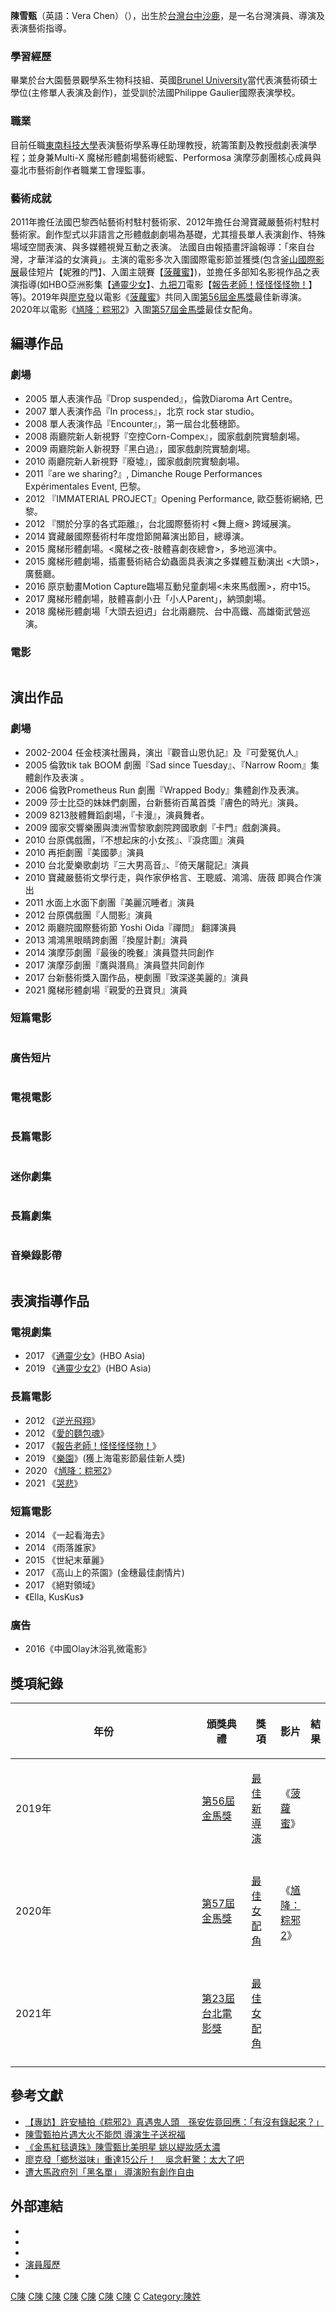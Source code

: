 {{Multiple issues|
{{blpunsourced|time=2018-10-01T04:06:36+00:00}}
{{No footnotes|time=2020-08-16T03:05:59+00:00}}
{{Autobiography|time=2020-08-16T03:07:33+00:00}}
{{Notability Unreferenced|time=2018-10-01T04:06:36+00:00}}
}}
{{藝人
| 姓名 = 陳雪甄
|image=https://m.media-amazon.com/images/M/MV5BNmU5MTJmYzYtMjllNC00YjBmLWI3ZWQtZTYxMWU1MWY2ZGExXkEyXkFqcGdeQXVyMjg0MTI5NzQ@._V1_UX214_CR0,0,214,317_AL_.jpg|
| 類型 = 女演員
| 職業 = 演員、導演、表演指導
| 英文名 = Vera Chen
| 出生地點 = {{TWN}}[[台中|台中]][[沙鹿|沙鹿]]
| 出生日期 = {{birth_date_and_age|1980|3|9}}
| 配偶 = 前夫（2015年-2018年）
| 兒女 = 1子（2015年出生）
| 語言 = [[中文|中文]]、[[英文|英文]]、[[閩南話|閩南話]]
| 教育程度 =[[台灣大學|台灣大學]]園藝及景觀學系生物科技組<BR>法國Philippe Gaulier國際表演學校<BR>英國倫敦[[布魯內爾大學|Brunel University]]當代表演藝術碩士(主修單人表演及創作)
| imdb = 7946703
}}

'''陳雪甄'''（英語：Vera Chen）（{{bd|1980年|3月9日||}}），出生於[[台灣|台灣]][[台中|台中]][[沙鹿|沙鹿]]，是一名台灣演員、導演及表演藝術指導。

===學習經歷===
畢業於台大園藝景觀學系生物科技組、英國[[布魯內爾大學|Brunel University]]當代表演藝術碩士學位(主修單人表演及創作)，並受訓於法國Philippe Gaulier國際表演學校。

===職業===
目前任職[[東南科技大學|東南科技大學]]表演藝術學系專任助理教授，統籌策劃及教授戲劇表演學程；並身兼Multi-X 魔梯形體劇場藝術總監、Performosa 演摩莎劇團核心成員與臺北市藝術創作者職業工會理監事。

===藝術成就===
2011年擔任法國巴黎西帖藝術村駐村藝術家、2012年擔任台灣寶藏嚴藝術村駐村藝術家。創作型式以非語言之形體戲劇劇場為基礎，尤其擅長單人表演創作、特殊場域空間表演、與多媒體視覺互動之表演。
法國自由報插畫評論報導：「來自台灣，才華洋溢的女演員」。主演的電影多次入圍國際電影節並獲獎(包含[[釜山國際影展|釜山國際影展]]最佳短片【妮雅的門】、入圍主競賽【[[菠蘿蜜_(電影)|菠蘿蜜]]】)，並擔任多部知名影視作品之表演指導(如HBO亞洲影集【[[通靈少女|通靈少女]]】、[[九把刀|九把刀]]電影【[[報告老師！怪怪怪怪物！|報告老師！怪怪怪怪物！]]】等)。2019年與[[廖克發|廖克發]]以電影《[[菠蘿蜜_(電影)|菠蘿蜜]]》共同入圍[[第56屆金馬獎|第56屆金馬獎]]最佳新導演。2020年以電影《[[馗降：粽邪2|馗降：粽邪2]]》入圍[[第57屆金馬獎|第57屆金馬獎]]最佳女配角。

==編導作品==
===劇場===
*2005 單人表演作品『Drop suspended』，倫敦Diaroma Art Centre。
*2007 單人表演作品『In process』，北京 rock star studio。
*2008 單人表演作品『Encounter』，第一屆台北藝穗節。
*2008 兩廳院新人新視野『空控Corn-Compex』，國家戲劇院實驗劇場。
*2009 兩廳院新人新視野『黑白過』，國家戲劇院實驗劇場。
*2010 兩廳院新人新視野『廢墟』，國家戲劇院實驗劇場。
*2011『are we sharing?』, Dimanche Rouge Performances Expérimentales Event, 巴黎。
*2012 『IMMATERIAL PROJECT』Opening Performance, 歐亞藝術網絡, 巴黎。
*2012 『關於分享的各式距離』，台北國際藝術村 <舞上癮> 跨域展演。
*2014 寶藏嚴國際藝術村年度燈節開幕演出節目，總導演。
*2015 魔梯形體劇場。<魔梯之夜-肢體喜劇夜總會>，多地巡演中。
*2015 魔梯形體劇場，插畫藝術結合幼蟲面具表演之多媒體互動演出 <大頭>，廣藝廳。
*2016 原京動畫Motion Capture臨場互動兒童劇場<未來馬戲團>，府中15。
*2017 魔梯形體劇場，肢體喜劇小丑「小人Parent」，納頭劇場。
*2018 魔梯形體劇場「大頭去𨑨迌」台北兩廳院、台中高鐵、高雄衛武營巡演。

===電影===
{|class="wikitable"
|-style="background:skyblue;color:black;font-weight:bold;text-align:center;"
|-
! 年份 || 片名 || 備註 
|-
| 2019|| 《[[菠蘿蜜_(電影)|菠蘿蜜]]》 || 與[[廖克發|廖克發]]共同執導
|-
|}

==演出作品==
===劇場===
*2002-2004 任金枝演社團員，演出『觀音山恩仇記』及『可愛冤仇人』
*2005 倫敦tik tak BOOM 劇團『Sad since Tuesday』、『Narrow Room』集體創作及表演 。
*2006 倫敦Prometheus Run 劇團『Wrapped Body』集體創作及表演。
*2009 莎士比亞的妹妹們劇團，台新藝術百萬首獎『膚色的時光』演員。
*2009 8213肢體舞蹈劇場，『卡漫』，演員舞者。
*2009 國家交響樂團與澳洲雪黎歌劇院跨國歌劇『卡門』戲劇演員。
*2010 台原偶戲團，『不想起床的小女孩』、『淚痣圖』演員
*2010 再拒劇團『美國夢』演員
*2010 台北愛樂歌劇坊『三大男高音』、『倚天屠龍記』演員
*2010 寶藏嚴藝術文學行走，與作家伊格言、王聰威、鴻鴻、唐薇 即興合作演出
*2011 水面上水面下劇團『美麗沉睡者』演員
*2012 台原偶戲團『人間影』演員
*2012 兩廳院國際藝術節 Yoshi Oida『禪問』 翻譯演員
*2013 鴻鴻黑眼睛跨劇團『換屋計劃』演員
*2014 演摩莎劇團『最後的晚餐』演員暨共同創作
*2017 演摩莎劇團『鷹與潛鳥』演員暨共同創作
*2017 台新藝術獎入圍作品，梗劇團『致深遂美麗的』演員
*2021 魔梯形體劇場『親愛的丑寶貝』演員

=== 短篇電影 ===
{|class="wikitable"
|-style="background:skyblue;color:black;font-weight:bold;text-align:center;"
|-
! 年份 || 片名 || 導演 || 演出角色 
|-
| 2009|| 《鼠》 || [[廖克發|廖克發]] || 
|-
| 2009|| 《快跑》 || 劉志垣 || 
|-
| 2009|| 《愛情的盡頭》 || 許立達 || 
|-
| 2011|| 《阿公的時光機》 || 吳昱錡 || 
|-
| 2015|| 《降生十二星座》 || [[廖士涵|廖士涵]] || 酒吧老闆
|-
| 2015|| 《妮雅的門》 || [[廖克發|廖克發]]|| 雇主
|-
| 2016|| 《彳亍》 || [[廖克發|廖克發]]|| 
|-
| 2016|| 《紅色摺疊椅》 || 尤怡蘋|| 
|-
| 2017|| 《羽》 || [[廖克發|廖克發]]|| 
|-
| 2017|| 《春之夢》 || 曹仕翰||阿鳳 
|-
| 2017|| 《驟雨》 || 林艾德|| 章詠澤
|-
| 2018|| 《氣》 || 劉易|| 李坤瑤
|-
| 2019|| 《初潮》 || 李怡慧 || 湘琪的姑姑
|-
| 2021|| 《喰之女Swallow》 || 中西舞 || 
|-
| 2021|| 《軟弱的梨》 ||  || 
|-
| 2021|| 《蝴蝶》 || 	文二北投 || 蓮養母
|-
|}

=== 廣告短片 ===
{|class="wikitable"
|-style="background:skyblue;color:black;font-weight:bold;text-align:center;"
|-
! 年份 || 片名 || 導演 || 備註
|-
| 2014|| 《住在新竹市好幸福》 ||  || 新竹市政府微電影
|-
| 2014|| 《隔夜的香檳》 || 徐東翔 || 尊爵天際大飯店微電影
|-
| 2015|| 《說不出的那句話》 ||永田琴  || Kitkat巧克力微電影
|-
| 2015|| 《健康就好》 ||許嘉文  ||6分鐘護一生微電影
|-
| 2015|| 《不孕篇》 ||鄧勇星  ||保誠人壽年度廣告微電影
|-
| 2015|| 《老家具的精靈篇》 ||  ||懷特設計2015形象影片
|-
| 2015|| 《Lalamove創作廣告》 ||  ||Lalamove創作廣告首獎微電影
|-
| 2016|| 《活出愛》 ||王健忠 ||春暉影業微電影
|-
| 2016|| 《有你真好》 ||鄭如娟 ||新北市暴力防治微電影
|-
| 2019|| 《Hppy Hair》 ||柯奕廷 ||Hppy Hair 母親節形象廣告
|-
| 2020|| 《這樣的滋味，真好：人生的弦外知音》 || [[林君陽|林君陽]] || 飾演Kate(成年) 麥當勞廣告微電影
|-
|}

===電視電影===
{|class="wikitable"
|-style="background:skyblue;color:black;font-weight:bold;text-align:center;"
|-
! 年份 || 播出頻道 || 劇名 || 導演 || 角色 
|-
| 2012|| [[公視|公視]] || 《一起去看海》 || [[廖克發|廖克發]]|| 靜娟
|-
| 2017|| [[公視|公視]] || 《絕對領域》 || 李俊宏|| 女僕店老闆Conin
|-
| 2017|| [[公視|公視]] || 《[[最後的詩句|最後的詩句]]》 || [[曾英庭|曾英庭]] || 房客
|-
| 2017|| [[大愛|大愛]] || 《[[愛別離_(2017年大愛電視劇)|愛別離]]》 || 謝欣志|| 陳美慧
|-
| 2018|| [[公視|公視]] ||《暴好人》 || 陳彥宏 || 太太
|-
| 2021|| [[公視|公視]] || 《關係暴力》 || 莊翔安 || 
|-
| 2021|| [[公視|公視]] || 《月光下的回頭馬》 || 薛朝輝 || 汪太太
|-
| 2022|| [[公視|公視]] || 《小緯回來過，在他離開之後》 || 龔秋蓉 || 劉娟
|-
|}

=== 長篇電影 ===
{|class="wikitable"
|-style="background:skyblue;color:black;font-weight:bold;text-align:center;"
|-
! 年份 || 片名 || 導演 || 演出角色 
|-
| 2008|| 《[[一八九五|一八九五]]》 || [[洪智育|洪智育]] || 薑母丫環
|-
| 2016|| 《[[樓下的房客|樓下的房客]]》 || [[崔震東|崔震東]] || 醫院病人
|-
| 2018|| 《[[愛之牆|愛之牆]]》 || {{link-fr|Romain Cogitore}} || 母親
|-
| 2018|| 《十年台灣》-睏眠 || [[廖克發|廖克發]] || Irene的朋友
|-
| 2019|| 《[[菠蘿蜜_(電影)|菠蘿蜜]]》 || [[廖克發|廖克發]]、[[陳雪甄|陳雪甄]] || 靜娟
|-
| rowspan=3|2020|| 《[[馗降：粽邪2|馗降：粽邪2]]》 || [[廖士涵|廖士涵]] || 玉蘭
|-
| 《[[無聲_(2020年電影)|無聲]]》 || [[柯貞年|柯貞年]] || 班導師
|-
| 《[[親愛的房客|親愛的房客]]》 || [[鄭有傑|鄭有傑]] || Joyce
|-
| 2021|| 《[[生而為人|生而為人]]》 || 倪曜||  陳潔
|-
|}

===迷你劇集===
{|class="wikitable"
|-style="background:skyblue;color:black;font-weight:bold;text-align:center;"
|-
! 年份 || 播出頻道 || 劇名 || 導演 || 角色 
|-
| 2017|| [[大愛|大愛]] || 《[[愛別離_(2017年大愛電視劇)|愛別離]]》 || 謝欣志 || 陳美慧
|-
| 2018|| [[公視|公視]] || 《[[你的孩子不是你的孩子|你的孩子不是你的孩子]]：[[貓的孩子|貓的孩子]]》 || [[陳慧翎|陳慧翎]] || 阿志媽
|-
| 2019|| [[公視|公視]] || 《[[通靈少女2|通靈少女2]]》 || 劉彥甫 || 宇軒媽媽
|-
| 2019|| GagaOOLala || 《帥T空姐》 || [[周美玲|周美玲]] || 潘總
|-
|}

===長篇劇集===
{|class="wikitable"
|-style="background:skyblue;color:black;font-weight:bold;text-align:center;"
|-
! 年份 || 播出頻道 || 劇名 || 導演 || 角色 
|-
| 2007 || 客家電視台 || 《大將徐傍興》 || [[林志儒|林志儒]] || 
|-
| 2007 || 客家電視台 || 《彩色寧靜海》 || 王啟在 || 陳明才妻
|-
| 2007 || 三立都會台 || 《[[波麗士大人|波麗士大人]]》 || [[王小棣|王小棣]] || 
|-
| 2009 || 大愛電視台 || 《[[醫世情|醫世情]]》 ||孫新祥 || 
|-
| 2014 ||  || 《日本GTO偶像劇》台灣版 ||  || 母親
|-
| 2016 || [[大愛電視台|大愛電視台]] || 《[[蘇足|蘇足]]》 || 江瑞宗 || 瓊珠
|-
| 2019 || [[台視主頻|台視主頻]] || 《[[愛情白皮書_(2019年電視劇)|愛情白皮書]]》 || [[李芸嬋|李芸嬋]]+[[林君陽|林君陽]] || 吳慧倫
|-
| 2019 || [[民視|民視]] || 《[[鏡子森林|鏡子森林]]》 || [[鄭文堂|鄭文堂]] || 江碧真
|-
| 2019 || [[Netflix|Netflix]] || 《[[誰是被害者|誰是被害者]]》 ||莊絢維、陳冠仲 || Shirley Hsiang (藝術評論家)
|-
| 2020 || [[民視|民視]] || 《[[黑喵知情|黑喵知情]]》 ||陳保中、包祥麟 || 創傷團講師
|-
| 2021 || [[緯來電影台|緯來電影台]] || 《[[逆局|逆局]]》 || 莊絢維、陳冠仲 || 唐筱清
|-
| 2021 || [[Netflix|Netflix]] || 《[[比悲傷更悲傷的故事：影集版|比悲傷更悲傷的故事：影集版]]》 || 謝沛如 || 媛媛姑姑
|-
| 2022 || [[Disney+|Disney+]] || 《[[正義的算法|正義的算法]]》 || [[許富翔|許富翔]] || 陳慧芸
|-
| 2023 ||  || 《[[深網|深網]]》 ||  || 
|-
|}

===音樂錄影帶===
{|class="wikitable"
|-style="background:skyblue;color:black;font-weight:bold;text-align:center;"
|-
! 年份 || 歌曲 || 歌手 
|-
| 2019|| 耳朵 || [[李榮浩|李榮浩]] 
|-
| 2019|| 被子 || [[大象體操|大象體操]] 
|-
| 2020|| 格林成人童話 || Spark 皇毅
|-
| 2020|| 費洛蒙小姐|| [[吳青峰|吳青峰]] 
|-
| 2020|| 最難的是相遇|| [[吳青峰|吳青峰]]
|-
| 2020|| 沙灘上的佛洛一德|| [[吳青峰|吳青峰]]
|-
| 2021|| 等|| [[吳青峰|吳青峰]]
|}

==表演指導作品==
===電視劇集===
*2017 《[[通靈少女|通靈少女]]》(HBO Asia)
*2019 《[[通靈少女2|通靈少女2]]》(HBO Asia)

===長篇電影===
*2012 《[[逆光飛翔|逆光飛翔]]》 
*2012 《[[愛的麵包魂|愛的麵包魂]]》
*2017 《[[報告老師！怪怪怪怪物！|報告老師！怪怪怪怪物！]]》
*2019 《[[樂園_(電影)|樂園]]》(獲上海電影節最佳新人獎)
*2020 《[[馗降：粽邪2|馗降：粽邪2]]》
*2021 《[[哭悲|哭悲]]》

===短篇電影=== 
*2014 《一起看海去》
*2014 《雨落誰家》
*2015 《世紀末華麗》
*2017 《高山上的茶園》(金穗最佳劇情片)
*2017 《絕對領域》
*《Ella, KusKus》

===廣告===
*2016《中國Olay沐浴乳微電影》

==獎項紀錄==
{| class="wikitable" width="90%"
|-align=center
! width="8%"|年份
! width="18%"|頒獎典禮
! width="19%"|獎項
! width="22%"|影片
! width="10%"|結果
|- align=center
| 2019年
| [[第56屆金馬獎|第56屆金馬獎]]
| [[金馬獎最佳新導演|最佳新導演]]
| 《[[菠蘿蜜_(電影)|菠蘿蜜]]》
| {{nom}}
|-
|- align=center
| 2020年
| [[第57屆金馬獎|第57屆金馬獎]]
| [[金馬獎最佳女配角|最佳女配角]]
|  rowspan=2|《[[馗降：粽邪2|馗降：粽邪2]]》
| {{nom}}
|-
|- align=center
| 2021年
| [[第23屆台北電影獎|第23屆台北電影獎]]
| [[台北電影獎最佳女配角|最佳女配角]]
| {{nom}}
|-
|}

==參考文獻==
*[https://www.mirrormedia.mg/story/20200806ent019/ 【專訪】許安植拍《粽邪2》真遇鬼人頭　孫安佐竟回應：「有沒有錄起來？」]
*[https://www.chinatimes.com/realtimenews/20191225004748-260404?chdtv 陳雪甄拍片遇大火不能閃 導演生子送祝福] {{Wayback|url=https://www.chinatimes.com/realtimenews/20191225004748-260404?chdtv |date=20191226235301 }}
*[https://ent.ltn.com.tw/news/paper/1334107 《金馬紅毯遺珠》陳雪甄比美明星 姚以緹妝感太濃] {{Wayback|url=https://ent.ltn.com.tw/news/paper/1334107 |date=20200921005528 }}
*[https://star.ettoday.net/news/1583705 廖克發「鄉愁滋味」重達15公斤！　吳念軒驚：太大了吧]
*[https://stars.udn.com/star/story/10090/4235002 遭大馬政府列「黑名單」 導演盼有創作自由] {{Wayback|url=https://stars.udn.com/star/story/10090/4235002 |date=20210224181959 }}

==外部連結==
*{{facebook|verachen.taiwan|陳雪甄 Vera Chen}}
*{{instagram|veraxuezhen|陳雪甄 Vera Chen}}
*{{YouTube|user=hsueh0309|Vera Chen陳雪甄}}
*[https://docs.wixstatic.com/ugd/f125d9_70e01d8361744b5d91aa0cb0317c3ef9.pdf?fbclid=IwAR3YQvCCsowQOCeSi_m_g714oMWOTFE2ruS-LL0FKKa3jK1vhgiAeg2JTz8 演員履歷]
*{{Taiwancinema people|id=81103}}

[[Category:台灣電視女演員|C陳]]
[[Category:台灣電影女演員|C陳]]
[[Category:臺灣舞台劇演員|C陳]]
[[Category:台灣電影導演|C陳]]
[[Category:臺灣藝術家|C陳]]
[[Category:台灣大專院校教師|C陳]]
[[Category:國立臺灣大學校友|C陳]]
[[Category:沙鹿人|C]]
[[Category:陳姓|Category:陳姓]]